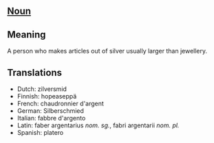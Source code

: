 == [[Noun]] ==

== Meaning ==

A person who makes articles out of silver usually larger than jewellery.

== Translations ==

*Dutch: zilversmid
*Finnish: hopeaseppä
*French: chaudronnier d'argent
*German: Silberschmied
*Italian: fabbre d'argento
*Latin: faber argentarius ''nom. sg.'', fabri argentarii ''nom. pl.''
*Spanish: platero